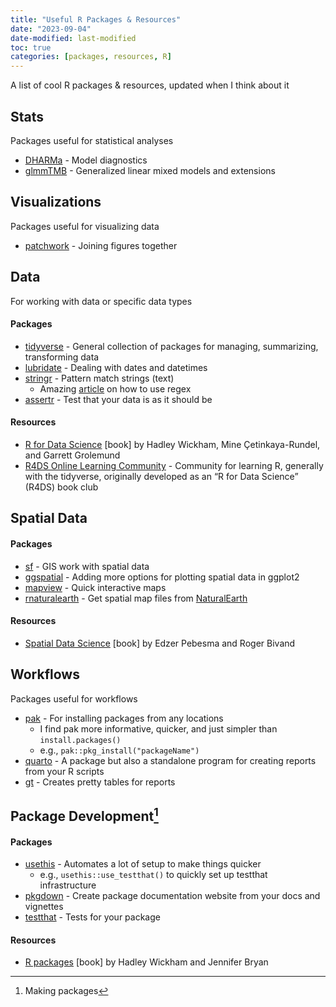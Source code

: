 ```yaml
---
title: "Useful R Packages & Resources"
date: "2023-09-04"
date-modified: last-modified
toc: true
categories: [packages, resources, R]
---
```


A list of cool R packages & resources, updated when I think about it

## Stats
Packages useful for statistical analyses

- [DHARMa](http://florianhartig.github.io/DHARMa/) - Model diagnostics
- [glmmTMB](https://glmmtmb.github.io/glmmTMB/) - Generalized linear mixed models and extensions

## Visualizations
Packages useful for visualizing data

- [patchwork](https://patchwork.data-imaginist.com/) - Joining figures together

## Data 
For working with data or specific data types

#### Packages

- [tidyverse](https://tidyverse.org) - General collection of packages for managing, summarizing, transforming data
- [lubridate](https://lubridate.tidyverse.org/) - Dealing with dates and datetimes
- [stringr](https://stringr.tidyverse.org/) - Pattern match strings (text)
  - Amazing [article](https://stringr.tidyverse.org/articles/regular-expressions.html) on how to use regex 
- [assertr](https://docs.ropensci.org/assertr/) - Test that your data is as it should be

#### Resources

- [R for Data Science](https://r4ds.hadley.nz/) [book] by Hadley Wickham, Mine Çetinkaya-Rundel, and Garrett Grolemund
- [R4DS Online Learning Community](https://www.rfordatasci.com/) - Community for learning R, generally with the tidyverse, originally developed as an "R for Data Science" (R4DS) book club

## Spatial Data

#### Packages

- [sf](https://r-spatial.github.io/sf/) - GIS work with spatial data
- [ggspatial](https://paleolimbot.github.io/ggspatial/) - Adding more options for plotting spatial data in ggplot2
- [mapview](https://r-spatial.github.io/mapview/) - Quick interactive maps
- [rnaturalearth](https://docs.ropensci.org/rnaturalearth/) - Get spatial map files from [NaturalEarth](https://www.naturalearthdata.com/)

#### Resources
- [Spatial Data Science](https://r-spatial.org/book/) [book] by Edzer Pebesma and Roger Bivand

## Workflows
Packages useful for workflows

- [pak](https://pak.r-lib.org) - For installing packages from any locations
  - I find pak more informative, quicker, and just simpler than `install.packages()`
  - e.g., `pak::pkg_install("packageName")`
- [quarto](https://quarto.org/) - A package but also a standalone program for creating reports from your R scripts
- [gt](https://gt.rstudio.com/) - Creates pretty tables for reports

## Package Development[^1]

[^1]: Making packages

#### Packages

- [usethis](https://usethis.r-lib.org/) - Automates a lot of setup to make things quicker
  - e.g., `usethis::use_testthat()` to quickly set up testthat infrastructure
- [pkgdown](https://pkgdown.r-lib.org/) - Create package documentation website from your docs and vignettes
- [testthat](https://testthat.r-lib.org/) - Tests for your package

#### Resources
- [R packages](https://r-pkgs.org/) [book] by Hadley Wickham and Jennifer Bryan

